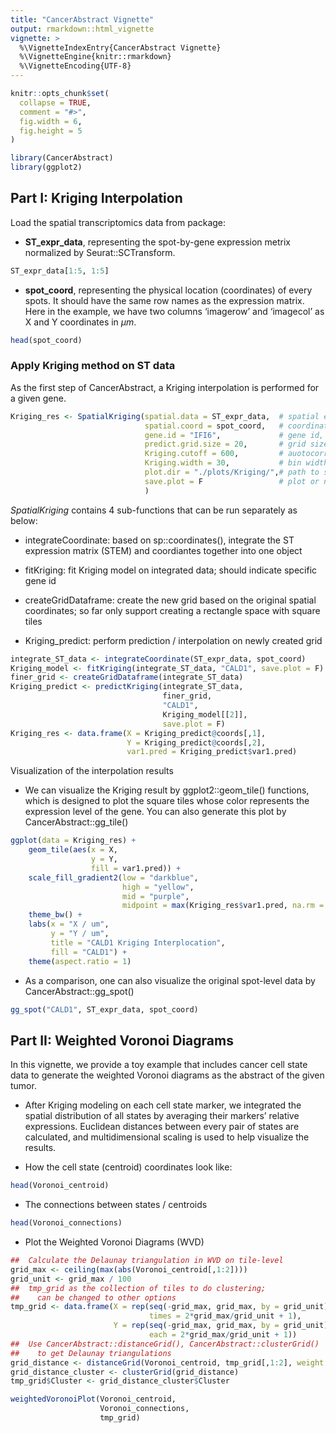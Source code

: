 ```yaml
---
title: "CancerAbstract Vignette"
output: rmarkdown::html_vignette
vignette: >
  %\VignetteIndexEntry{CancerAbstract Vignette}
  %\VignetteEngine{knitr::rmarkdown}
  %\VignetteEncoding{UTF-8}
---
```


<style>
    pre {border: 0;}
    img {border: 0;}
</style>

```r
knitr::opts_chunk$set(
  collapse = TRUE,
  comment = "#>",
  fig.width = 6, 
  fig.height = 5
)
```

```r
library(CancerAbstract)
library(ggplot2)
```

## Part I: Kriging Interpolation

Load the spatial transcriptomics data from package: 

- **ST_expr_data**, representing the spot-by-gene expression metrix normalized by Seurat::SCTransform. 

```r
ST_expr_data[1:5, 1:5]
```

- **spot_coord**, representing the physical location (coordinates) of every spots. It should have the same row names as the expression matrix. Here in the example, we have two columns 'imagerow' and 'imagecol' as X and Y coordinates in $\mu m$. 

```r
head(spot_coord)
```


### Apply Kriging method on ST data

As the first step of CancerAbstract, a Kriging interpolation is performed for a given gene. 

```r
Kriging_res <- SpatialKriging(spatial.data = ST_expr_data,  # spatial expression matrix
                              spatial.coord = spot_coord,   # coordinates
                              gene.id = "IFI6",             # gene id, a colname in spatial.data
                              predict.grid.size = 20,       # grid size for interpolation
                              Kriging.cutoff = 600,         # auotocorrelation effect range
                              Kriging.width = 30,           # bin widths in Kriging sampling
                              plot.dir = "./plots/Kriging/",# path to save figures
                              save.plot = F                 # plot or not; default is T
                              )
```

*SpatialKriging* contains 4 sub-functions that can be run separately as below:

- integrateCoordinate: based on sp::coordinates(), integrate the ST expression matrix (STEM) and coordiantes together into one object

- fitKriging: fit Kriging model on integrated data; should indicate specific gene id

- createGridDataframe: create the new grid based on the original spatial coordinates; so far only support creating a rectangle space with square tiles

- Kriging_predict: perform prediction / interpolation on newly created grid

```r
integrate_ST_data <- integrateCoordinate(ST_expr_data, spot_coord)
Kriging_model <- fitKriging(integrate_ST_data, "CALD1", save.plot = F)
finer_grid <- createGridDataframe(integrate_ST_data)
Kriging_predict <- predictKriging(integrate_ST_data,
                                  finer_grid,
                                  "CALD1",
                                  Kriging_model[[2]],
                                  save.plot = F)
Kriging_res <- data.frame(X = Kriging_predict@coords[,1],
                          Y = Kriging_predict@coords[,2],
                          var1.pred = Kriging_predict$var1.pred)
```

Visualization of the interpolation results

- We can visualize the Kriging result by ggplot2::geom_tile() functions, which is designed to plot the square tiles whose color represents the expression level of the gene. You can also generate this plot by CancerAbstract::gg_tile()

```r
ggplot(data = Kriging_res) + 
    geom_tile(aes(x = X, 
                  y = Y, 
                  fill = var1.pred)) + 
    scale_fill_gradient2(low = "darkblue", 
                         high = "yellow", 
                         mid = "purple", 
                         midpoint = max(Kriging_res$var1.pred, na.rm = T) / 2) +
    theme_bw() + 
    labs(x = "X / um", 
         y = "Y / um", 
         title = "CALD1 Kriging Interplocation", 
         fill = "CALD1") +
    theme(aspect.ratio = 1)
```

- As a comparison, one can also visualize the original spot-level data by CancerAbstract::gg_spot()

```r
gg_spot("CALD1", ST_expr_data, spot_coord)
```


## Part II: Weighted Voronoi Diagrams

In this vignette, we provide a toy example that includes cancer cell state data to generate the weighted Voronoi diagrams as the abstract of the given tumor. 

- After Kriging modeling on each cell state marker, we integrated the spatial distribution of all states by averaging their markers' relative expressions. Euclidean distances between every pair of states are calculated, and multidimensional scaling is used to help visualize the results.

- How the cell state (centroid) coordinates look like:

```r
head(Voronoi_centroid)
```

- The connections between states / centroids

```r
head(Voronoi_connections)
```

- Plot the Weighted Voronoi Diagrams (WVD)

```r
##  Calculate the Delaunay triangulation in WVD on tile-level
grid_max <- ceiling(max(abs(Voronoi_centroid[,1:2])))
grid_unit <- grid_max / 100
##  tmp_grid as the collection of tiles to do clustering; 
##    can be changed to other options
tmp_grid <- data.frame(X = rep(seq(-grid_max, grid_max, by = grid_unit), 
                               times = 2*grid_max/grid_unit + 1),
                       Y = rep(seq(-grid_max, grid_max, by = grid_unit), 
                               each = 2*grid_max/grid_unit + 1))
##  Use CancerAbstract::distanceGrid(), CancerAbstract::clusterGrid() 
##    to get Delaunay triangulations
grid_distance <- distanceGrid(Voronoi_centroid, tmp_grid[,1:2], weight = T)
grid_distance_cluster <- clusterGrid(grid_distance)
tmp_grid$Cluster <- grid_distance_cluster$Cluster
```


```r
weightedVoronoiPlot(Voronoi_centroid,
                    Voronoi_connections,
                    tmp_grid)
```




